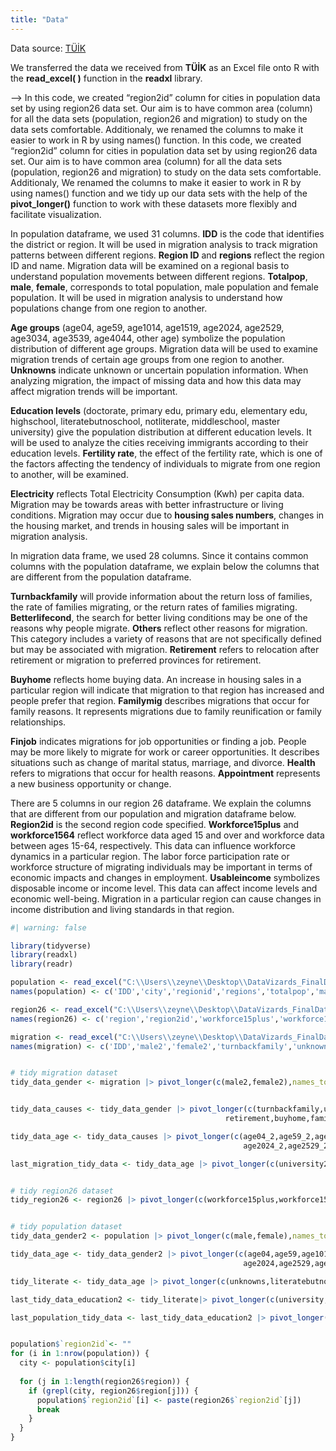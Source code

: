```yaml
---
title: "Data"
---
```


Data source: [TÜİK](https://biruni.tuik.gov.tr/medas/?kn=95&locale=tr)

We transferred the data we received from **TÜİK** as an Excel file onto R with the **read_excel( )** function in the **readxl** library.

--\> In this code, we created "region2id" column for cities in population data set by using region26 data set. Our aim is to have common area (column) for all the data sets (population, region26 and migration) to study on the data sets comfortable. Additionaly, we renamed the columns to make it easier to work in R by using names() function. In this code, we created "region2id" column for cities in population data set by using region26 data set. Our aim is to have common area (column) for all the data sets (population, region26 and migration) to study on the data sets comfortable. Additionaly, We renamed the columns to make it easier to work in R by using names() function and we tidy up our data sets with the help of the **pivot_longer()** function to work with these datasets more flexibly and facilitate visualization.

In population dataframe, we used 31 columns. **IDD** is the code that identifies the district or region. It will be used in migration analysis to track migration patterns between different regions. **Region ID** and **regions** reflect the region ID and name. Migration data will be examined on a regional basis to understand population movements between different regions. **Totalpop**, **male**, **female**, corresponds to total population, male population and female population. It will be used in migration analysis to understand how populations change from one region to another.

**Age groups** (age04, age59, age1014, age1519, age2024, age2529, age3034, age3539, age4044, other age) symbolize the population distribution of different age groups. Migration data will be used to examine migration trends of certain age groups from one region to another. **Unknowns** indicate unknown or uncertain population information. When analyzing migration, the impact of missing data and how this data may affect migration trends will be important.

**Education levels** (doctorate, primary edu, primary edu, elementary edu, highschool, literatebutnoschool, notliterate, middleschool, master university) give the population distribution at different education levels. It will be used to analyze the cities receiving immigrants according to their education levels. **Fertility rate**, the effect of the fertility rate, which is one of the factors affecting the tendency of individuals to migrate from one region to another, will be examined.

**Electricity** reflects Total Electricity Consumption (Kwh) per capita data. Migration may be towards areas with better infrastructure or living conditions. Migration may occur due to **housing sales numbers**, changes in the housing market, and trends in housing sales will be important in migration analysis.

In migration data frame, we used 28 columns. Since it contains common columns with the population dataframe, we explain below the columns that are different from the population dataframe.

**Turnbackfamily** will provide information about the return loss of families, the rate of families migrating, or the return rates of families migrating. **Betterlifecond**, the search for better living conditions may be one of the reasons why people migrate. **Others** reflect other reasons for migration. This category includes a variety of reasons that are not specifically defined but may be associated with migration. **Retirement** refers to relocation after retirement or migration to preferred provinces for retirement.

**Buyhome** reflects home buying data. An increase in housing sales in a particular region will indicate that migration to that region has increased and people prefer that region. **Familymig** describes migrations that occur for family reasons. It represents migrations due to family reunification or family relationships.

**Finjob** indicates migrations for job opportunities or finding a job. People may be more likely to migrate for work or career opportunities. It describes situations such as change of marital status, marriage, and divorce. **Health** refers to migrations that occur for health reasons. **Appointment** represents a new business opportunity or change.

There are 5 columns in our region 26 dataframe. We explain the columns that are different from our population and migration dataframe below. **Region2id** is the second region code specified. **Workforce15plus** and **workforce1564** reflect workforce data aged 15 and over and workforce data between ages 15-64, respectively. This data can influence workforce dynamics in a particular region. The labor force participation rate or workforce structure of migrating individuals may be important in terms of economic impacts and changes in employment. **Usableincome** symbolizes disposable income or income level. This data can affect income levels and economic well-being. Migration in a particular region can cause changes in income distribution and living standards in that region.

```r
#| warning: false

library(tidyverse)
library(readxl)
library(readr)

population <- read_excel("C:\\Users\\zeyne\\Desktop\\DataVizards_FinalDataFrame.xlsx")
names(population) <- c('IDD','city','regionid','regions','totalpop','male','female','age04','age59','age1014','age1519','age2024','age2529','age3034','age3539','age4044','otherage','unknowns','doctorate','primaryedu','elementaryedu','highschool','literatebutnoschool','notliterate','middleschool','master','university','fertilityrate','electricity','numberofattempts','housingsalesnumbers')

region26 <- read_excel("C:\\Users\\zeyne\\Desktop\\DataVizards_FinalDataFrame.xlsx", sheet = "26 Bölge")
names(region26) <- c('region','region2id','workforce15plus','workforce1564','usableincome')

migration <- read_excel("C:\\Users\\zeyne\\Desktop\\DataVizards_FinalDataFrame.xlsx", sheet = "Göç Bilgileri")
names(migration) <- c('IDD','male2','female2','turnbackfamily','unknowns2','betterlifecond','others','education','retirement','buyhome','familymig','finjob','maritalstatuschange','health','appointment','age04_2','age59_2','age1014_2','age1519_2','age2024_2','age2529_2','age3034_2','age3539_2','age4044_2','university2','highschool2','middleschool2', 'elementaryschool2')


# tidy migration dataset
tidy_data_gender <- migration |> pivot_longer(c(male2,female2),names_to = "gender2",values_to = "gender_value2")


tidy_data_causes <- tidy_data_gender |> pivot_longer(c(turnbackfamily,unknowns2,betterlifecond,others,education,
                                                retirement,buyhome,familymig,finjob,maritalstatuschange,health,appointment),names_to = "migrationcauses",values_to = "migrationcauses_value")

tidy_data_age <- tidy_data_causes |> pivot_longer(c(age04_2,age59_2,age1014_2,age1519_2,
                                                    age2024_2,age2529_2,age3034_2,age3539_2,age4044_2),names_to = "agerange2",values_to = "agerange_value2")

last_migration_tidy_data <- tidy_data_age |> pivot_longer(c(university2,highschool2,middleschool2,elementaryschool2),names_to = "education2",values_to = "education_value2")


# tidy region26 dataset
tidy_region26 <- region26 |> pivot_longer(c(workforce15plus,workforce1564),names_to = "workforce",values_to = "workforce_values")


# tidy population dataset
tidy_data_gender2 <- population |> pivot_longer(c(male,female),names_to = "gender",values_to = "gender_value") 

tidy_data_age <- tidy_data_gender2 |> pivot_longer(c(age04,age59,age1014,age1519,
                                                    age2024,age2529,age3034,age3539,age4044,otherage),names_to = "agerange",values_to = "agerange_value")

tidy_literate <- tidy_data_age |> pivot_longer(c(unknowns,literatebutnoschool,notliterate),names_to = "literate",values_to = "literate_values")

last_tidy_data_education2 <- tidy_literate|> pivot_longer(c(university,highschool,middleschool,elementaryedu,doctorate,primaryedu,master),names_to = "education",values_to = "education_value")

last_population_tidy_data <- last_tidy_data_education2 |> pivot_longer(c(fertilityrate,electricity,numberofattempts,housingsalesnumbers),names_to = "othervariables",values_to = "othervariables_value")


population$`region2id`<- ""
for (i in 1:nrow(population)) {
  city <- population$city[i]
  
  for (j in 1:length(region26$region)) {
    if (grepl(city, region26$region[j])) {
      population$`region2id`[i] <- paste(region26$`region2id`[j])
      break 
    }
  }
}

```
